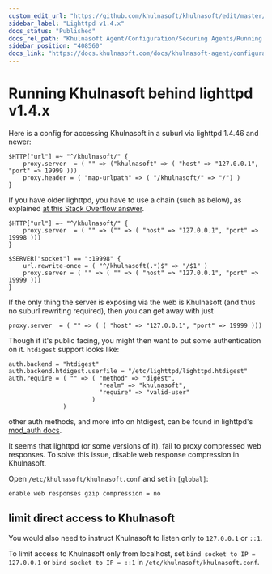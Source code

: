 ```yaml
---
custom_edit_url: "https://github.com/khulnasoft/khulnasoft/edit/master/docs/khulnasoft-agent/configuration/running-the-khulnasoft-agent-behind-a-reverse-proxy/Running-behind-lighttpd.md"
sidebar_label: "Lighttpd v1.4.x"
docs_status: "Published"
docs_rel_path: "Khulnasoft Agent/Configuration/Securing Agents/Running the Agent behind a reverse proxy"
sidebar_position: "408560"
docs_link: "https://docs.khulnasoft.com/docs/khulnasoft-agent/configuration/securing-agents/running-the-agent-behind-a-reverse-proxy/lighttpd-v1.4.x"
---
```


# Running Khulnasoft behind lighttpd v1.4.x

Here is a config for accessing Khulnasoft in a suburl via lighttpd 1.4.46 and newer:

```text
$HTTP["url"] =~ "^/khulnasoft/" {
    proxy.server  = ( "" => ("khulnasoft" => ( "host" => "127.0.0.1", "port" => 19999 )))
    proxy.header = ( "map-urlpath" => ( "/khulnasoft/" => "/") )
}
```

If you have older lighttpd, you have to use a chain (such as below), as explained [at this Stack Overflow answer](http://stackoverflow.com/questions/14536554/lighttpd-configuration-to-proxy-rewrite-from-one-domain-to-another).

```text
$HTTP["url"] =~ "^/khulnasoft/" {
    proxy.server  = ( "" => ("" => ( "host" => "127.0.0.1", "port" => 19998 )))
}

$SERVER["socket"] == ":19998" {
    url.rewrite-once = ( "^/khulnasoft(.*)$" => "/$1" )
    proxy.server = ( "" => ( "" => ( "host" => "127.0.0.1", "port" => 19999 )))
}
```

If the only thing the server is exposing via the web is Khulnasoft (and thus no suburl rewriting required),
then you can get away with just

```text
proxy.server  = ( "" => ( ( "host" => "127.0.0.1", "port" => 19999 )))
```

Though if it's public facing, you might then want to put some authentication on it. `htdigest` support looks like:

```text
auth.backend = "htdigest"
auth.backend.htdigest.userfile = "/etc/lighttpd/lighttpd.htdigest"
auth.require = ( "" => ( "method" => "digest", 
                         "realm" => "khulnasoft", 
                         "require" => "valid-user" 
                       )
               )
```

other auth methods, and more info on htdigest, can be found in lighttpd's [mod_auth docs](http://redmine.lighttpd.net/projects/lighttpd/wiki/Docs_ModAuth).

It seems that lighttpd (or some versions of it), fail to proxy compressed web responses.
To solve this issue, disable web response compression in Khulnasoft.

Open `/etc/khulnasoft/khulnasoft.conf` and set in `[global]`:

```text
enable web responses gzip compression = no
```

## limit direct access to Khulnasoft

You would also need to instruct Khulnasoft to listen only to `127.0.0.1` or `::1`.

To limit access to Khulnasoft only from localhost, set `bind socket to IP = 127.0.0.1` or `bind socket to IP = ::1` in `/etc/khulnasoft/khulnasoft.conf`.

